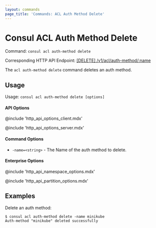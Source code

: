 ```yaml
---
layout: commands
page_title: 'Commands: ACL Auth Method Delete'
---
```


# Consul ACL Auth Method Delete

Command: `consul acl auth-method delete`

Corresponding HTTP API Endpoint: [\[DELETE\] /v1/acl/auth-method/:name](https://www.consul.io/api-docs/acl/auth-methods#delete-an-auth-method)

The `acl auth-method delete` command deletes an auth method.

## Usage

Usage: `consul acl auth-method delete [options]`

#### API Options

@include 'http_api_options_client.mdx'

@include 'http_api_options_server.mdx'

#### Command Options

- `-name=<string>` - The Name of the auth method to delete.

#### Enterprise Options

@include 'http_api_namespace_options.mdx'

@include 'http_api_partition_options.mdx'

## Examples

Delete an auth method:

```shell-session
$ consul acl auth-method delete -name minikube
Auth-method "minikube" deleted successfully
```
